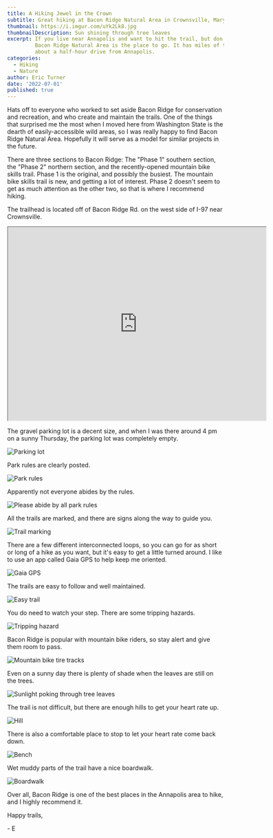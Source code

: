 ```yaml
---
title: A Hiking Jewel in the Crown
subtitle: Great hiking at Bacon Ridge Natural Area in Crownsville, Maryland
thumbnail: https://i.imgur.com/uYk2Lk8.jpg
thumbnailDescription: Sun shining through tree leaves
excerpt: If you live near Annapolis and want to hit the trail, but don't have a lot of time, then
         Bacon Ridge Natural Area is the place to go. It has miles of trails in a beautiful woodland setting
         about a half-hour drive from Annapolis.
categories:
  - Hiking
  - Nature
author: Eric Turner
date: '2022-07-01'
published: true
---
```


Hats off to everyone who worked to set aside Bacon Ridge for conservation and recreation, and who create and maintain the trails.
One of the things that surprised me the most when I moved here from Washington State is the dearth of easily-accessible
wild areas, so I was really happy to find Bacon Ridge Natural Area. Hopefully it will serve as a model
for similar projects in the future.

There are three sections to Bacon Ridge: The "Phase 1" southern section, the
"Phase 2" northern section, and the recently-opened mountain bike skills trail.
Phase 1 is the original, and possibly the busiest. The
mountain bike skills trail is new, and getting a lot of interest. Phase 2 doesn't seem to
get as much attention as the other two, so that is where I recommend hiking.

The trailhead is located off of Bacon Ridge Rd. on the west side of I-97 near Crownsville.

<iframe
    src="https://www.google.com/maps/embed?pb=!1m18!1m12!1m3!1d5522.525591853437!2d-76.62267000340455!3d39.02871086768817!2m3!1f0!2f0!3f0!3m2!1i1024!2i768!4f13.1!3m3!1m2!1s0x89b7f1b8fecc1a9b%3A0x7d24c3db01ee8f19!2sBacon%20Ridge%20Trail%20Head%20-%20Bacon%20Ridge%20Rd%20-%20North%20Parking!5e0!3m2!1sen!2sus!4v1656689826824!5m2!1sen!2sus"
    width="600"
    height="450"
    allowFullScreen=""
    loading="lazy"
    referrerPolicy="no-referrer-when-downgrade"></iframe>

The gravel parking lot is a decent size, and when I was there around 4 pm on a sunny Thursday, the parking lot was completely empty.

![Parking lot](https://i.imgur.com/zYvkfxJ.jpg)

Park rules are clearly posted.

![Park rules](https://i.imgur.com/yR8ghzF.jpg)

Apparently not everyone abides by the rules.

![Please abide by all park rules](https://i.imgur.com/tQ8tif5.jpg)

All the trails are marked, and there are signs along the way to guide you.

![Trail marking](https://i.imgur.com/MEz8WgN.jpg)

There are a few different interconnected loops,
so you can go for as short or long of a hike as you want, but it's easy to get a little turned around. I like to
use an app called Gaia GPS to help keep me oriented.

![Gaia GPS](https://i.imgur.com/vcYPzHt.jpg)

The trails are easy to follow and well maintained.

![Easy trail](https://i.imgur.com/04XRj5j.jpg)

You do need to watch your step. There are some tripping hazards.

![Tripping hazard](https://i.imgur.com/c0lfIxz.jpg)

Bacon Ridge is popular with mountain bike riders, so stay alert and give them room to pass.

![Mountain bike tire tracks](https://i.imgur.com/gy5Hnkb.jpg)

Even on a sunny day there is plenty of shade when the leaves are still on the trees.

![Sunlight poking through tree leaves](https://i.imgur.com/uYk2Lk8.jpg)

The trail is not difficult, but there are enough hills to get your heart rate up.

![Hill](https://i.imgur.com/xMrmsDT.jpg)

There is also a comfortable place to stop to let your heart rate come back down.

![Bench](https://i.imgur.com/OuV0tFO.jpg)

Wet muddy parts of the trail have a nice boardwalk.

![Boardwalk](https://i.imgur.com/gfzipkX.jpg)

Over all, Bacon Ridge is one of the best places in the Annapolis area to hike, and I highly recommend it.

Happy trails,

\- E

